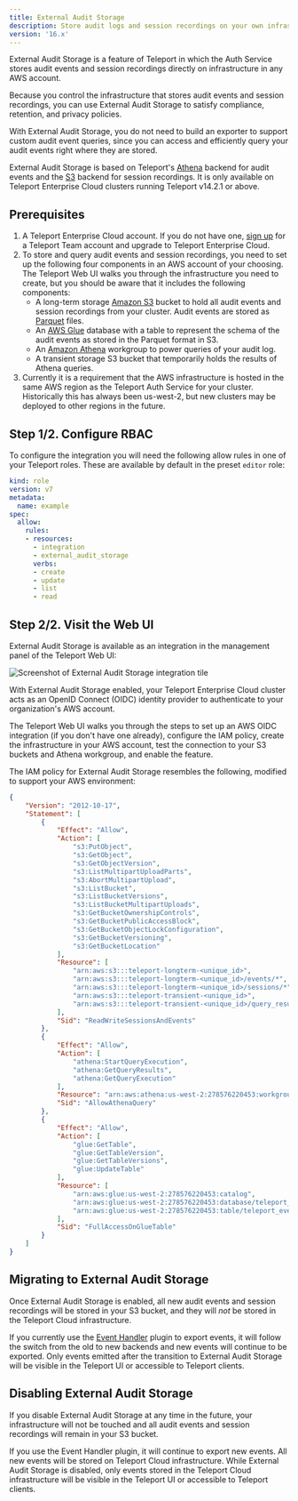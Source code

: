 ```yaml
---
title: External Audit Storage
description: Store audit logs and session recordings on your own infrastructure with Teleport Enterprise Cloud.
version: '16.x'
---
```


External Audit Storage is a feature of Teleport in which the Auth Service stores
audit events and session recordings directly on infrastructure in any AWS
account.

Because you control the infrastructure that stores audit events and session
recordings, you can use External Audit Storage to satisfy compliance, retention,
and privacy policies.

With External Audit Storage, you do not need to build an exporter to support
custom audit event queries, since you can access and efficiently query your
audit events right where they are stored.

External Audit Storage is based on Teleport's
[Athena](/docs/ver/16.x/reference/backends#athena) backend for audit events and the
[S3](/docs/ver/16.x/reference/backends#s3) backend for session recordings. It is only
available on Teleport Enterprise Cloud clusters running Teleport v14.2.1 or
above.

## Prerequisites

1. A Teleport Enterprise Cloud account. If you do not have one, [sign
   up](https://goteleport.com/signup/) for a Teleport Team account and upgrade
   to Teleport Enterprise Cloud.
2. To store and query audit events and session recordings, you need to set up
   the following four components in an AWS account of your choosing. The
   Teleport Web UI walks you through the infrastructure you need to create, but
   you should be aware that it includes the following components:
   - A long-term storage [Amazon S3](https://aws.amazon.com/s3/) bucket to hold
     all audit events and session recordings from your cluster. Audit events are
     stored as [Parquet](https://parquet.apache.org/) files.
   - An [AWS Glue](https://aws.amazon.com/glue/) database with a table to
     represent the schema of the audit events as stored in the Parquet format in
     S3.
   - An [Amazon Athena](https://aws.amazon.com/athena/) workgroup to power
     queries of your audit log.
   - A transient storage S3 bucket that temporarily holds the results of Athena
     queries.
3. Currently it is a requirement that the AWS infrastructure is hosted in the
   same AWS region as the Teleport Auth Service for your cluster. Historically
   this has always been us-west-2, but new clusters may be deployed to other
   regions in the future.

## Step 1/2. Configure RBAC

To configure the integration you will need the following allow rules in one of
your Teleport roles. These are available by default in the preset `editor` role:

```yaml
kind: role
version: v7
metadata:
  name: example
spec:
  allow:
    rules:
    - resources:
      - integration
      - external_audit_storage
      verbs:
      - create
      - update
      - list
      - read
```

## Step 2/2. Visit the Web UI

External Audit Storage is available as an integration in the management panel of
the Teleport Web UI:

![Screenshot of External Audit Storage integration tile](/assets/integration-046b475dd3.png)

With External Audit Storage enabled, your Teleport Enterprise Cloud cluster acts
as an OpenID Connect (OIDC) identity provider to authenticate to your
organization's AWS account.

The Teleport Web UI walks you through the steps to set up an AWS OIDC
integration (if you don't have one already), configure the IAM policy, create
the infrastructure in your AWS account, test the connection to your S3 buckets
and Athena workgroup, and enable the feature.

<Accordion title="IAM policy for External Audit Storage">
  The IAM policy for External Audit Storage resembles the following, modified to
  support your AWS environment:

  ```json
  {
      "Version": "2012-10-17",
      "Statement": [
          {
              "Effect": "Allow",
              "Action": [
                  "s3:PutObject",
                  "s3:GetObject",
                  "s3:GetObjectVersion",
                  "s3:ListMultipartUploadParts",
                  "s3:AbortMultipartUpload",
                  "s3:ListBucket",
                  "s3:ListBucketVersions",
                  "s3:ListBucketMultipartUploads",
                  "s3:GetBucketOwnershipControls",
                  "s3:GetBucketPublicAccessBlock",
                  "s3:GetBucketObjectLockConfiguration",
                  "s3:GetBucketVersioning",
                  "s3:GetBucketLocation"
              ],
              "Resource": [
                  "arn:aws:s3:::teleport-longterm-<unique_id>",
                  "arn:aws:s3:::teleport-longterm-<unique_id>/events/*",
                  "arn:aws:s3:::teleport-longterm-<unique_id>/sessions/*",
                  "arn:aws:s3:::teleport-transient-<unique_id>",
                  "arn:aws:s3:::teleport-transient-<unique_id>/query_results/*"
              ],
              "Sid": "ReadWriteSessionsAndEvents"
          },
          {
              "Effect": "Allow",
              "Action": [
                  "athena:StartQueryExecution",
                  "athena:GetQueryResults",
                  "athena:GetQueryExecution"
              ],
              "Resource": "arn:aws:athena:us-west-2:278576220453:workgroup/teleport_events_<unique_id>",
              "Sid": "AllowAthenaQuery"
          },
          {
              "Effect": "Allow",
              "Action": [
                  "glue:GetTable",
                  "glue:GetTableVersion",
                  "glue:GetTableVersions",
                  "glue:UpdateTable"
              ],
              "Resource": [
                  "arn:aws:glue:us-west-2:278576220453:catalog",
                  "arn:aws:glue:us-west-2:278576220453:database/teleport_events_<unique_id>",
                  "arn:aws:glue:us-west-2:278576220453:table/teleport_events_<unique_id>/teleport_events"
              ],
              "Sid": "FullAccessOnGlueTable"
          }
      ]
  }
  ```
</Accordion>

## Migrating to External Audit Storage

Once External Audit Storage is enabled, all new audit events and session
recordings will be stored in your S3 bucket, and they will *not* be stored in
the Teleport Cloud infrastructure.

If you currently use the
[Event Handler](/docs/ver/16.x/management/export-audit-events) plugin to export
events, it will follow the switch from the old to new backends and new events
will continue to be exported. Only events emitted after the transition to
External Audit Storage will be visible in the Teleport UI or accessible to
Teleport clients.

## Disabling External Audit Storage

If you disable External Audit Storage at any time in the future, your
infrastructure will not be touched and all audit events and session recordings
will remain in your S3 bucket.

If you use the Event Handler plugin, it will continue to export new events. All
new events will be stored on Teleport Cloud infrastructure. While External Audit
Storage is disabled, only events stored in the Teleport Cloud infrastructure
will be visible in the Teleport UI or accessible to Teleport clients.

